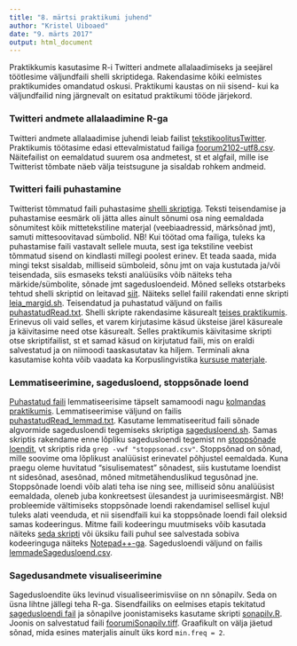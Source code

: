 ```yaml
---
title: "8. märtsi praktikumi juhend"
author: "Kristel Uiboaed"
date: "9. märts 2017"
output: html_document
---
```


Praktikkumis kasutasime R-i Twitteri andmete allalaadimiseks ja seejärel töötlesime väljundfaili shelli skriptidega. Rakendasime kõiki eelmistes praktikumides omandatud oskusi. Praktikumi kaustas on nii sisend- kui ka väljundfailid ning järgnevalt on esitatud praktikumi tööde järjekord.

### Twitteri andmete allalaadimine R-ga

Twitteri andmete allalaadimise juhendi leiab failist [tekstikoolitusTwitter](tekstikoolitusTwitter.nb.html). Praktikumis töötasime edasi ettevalmistatud failiga [foorum2102-utf8.csv](foorum2102-utf8.csv). Näitefailist on eemaldatud suurem osa andmetest, st et algfail, mille ise Twitterist tõmbate näeb välja teistsugune ja sisaldab rohkem andmeid.

### Twitteri faili puhastamine

Twitterist tõmmatud faili puhastasime [shelli skriptiga](foorumiPuhastus.sh). Teksti teisendamise ja puhastamise eesmärk oli jätta alles ainult sõnumi osa ning eemaldada sõnumitest kõik mittetekstiline materjal (veebiaadressid, märksõnad jmt), samuti mittesoovitavad sümbolid. NB! Kui töötad oma failiga, tuleks ka puhastamise faili vastavalt sellele muuta, sest iga tekstiline veebist tõmmatud sisend on kindlasti millegi poolest erinev. Et teada saada, mida mingi tekst sisaldab, milliseid sümboleid, sõnu jmt on vaja kustutada ja/või teisendada, siis esmaseks teksti analüüsiks võib näiteks teha märkide/sümbolite, sõnade jmt sagedusloendeid. Mõned selleks otstarbeks tehtud shelli skriptid on leitavad [siit](https://github.com/kristel-/Corpus-Linguistics/tree/master/Unix). Näiteks sellel failil rakendati enne skripti [leia_margid.sh](leia_margid.sh). Teisendatud ja puhastatud väljund on failis [puhastatudRead.txt](puhastatudRead.txt). Shelli skripte rakendasime käsurealt [teises praktikumis](https://github.com/kristel-/Tekstikoolitus-2017/tree/master/25-01-praktikum). Erinevus oli vaid selles, et varem kirjutasime käsud üksteise järel käsureale ja käivitasime need otse käsurealt. Selles praktikumis käivitasime skripti otse skriptifailist, st et samad käsud on kirjutatud faili, mis on eraldi salvestatud ja on niimoodi taaskasutatav ka hiljem. Terminali akna kasutamise kohta võib vaadata ka Korpuslingvistika [kursuse materjale](http://korpuslingvistika.ut.ee/loengud/6-loeng-tere-terminaliaken/).

### Lemmatiseerimine, sagedusloend, stoppsõnade loend

[Puhastatud faili](puhastatudRead.txt) lemmatiseerisime täpselt samamoodi nagu [kolmandas praktikumis](https://github.com/kristel-/Tekstikoolitus-2017/tree/master/15-02-praktikum). Lemmatiseerimise väljund on failis [puhastatudRead_lemmad.txt](puhastatudRead_lemmad.txt). Kasutame lemmatiseeritud faili sõnade algvormide sagedusloendi tegemiseks skriptiga [sagedusloend.sh](sagedusloend.sh). Samas skriptis rakendame enne lõpliku sagedusloendi tegemist nn [stoppsõnade loendit](stoppsonad.csv), vt skriptis rida `grep -vwf "stoppsonad.csv"`. Stoppsõnad on sõnad, mille soovime oma lõplikust analüüsist erinevatel põhjustel eemaldada. Kuna praegu oleme huvitatud "sisulisematest" sõnadest, siis kustutame loendist nt sidesõnad, asesõnad, mõned mitmetähenduslikud tegusõnad jne. Stoppsõnade loendi võib alati teha ise ning see, milliseid sõnu analüüsist eemaldada, oleneb juba konkreetsest ülesandest ja uurimiseesmärgist. NB! probleemide vältimiseks stoppsõnade loendi rakendamisel sellisel kujul tuleks alati veenduda, et nii sisendfaili kui ka stoppsõnade loendi fail oleksid samas kodeeringus. Mitme faili kodeeringu muutmiseks võib kasutada näiteks [seda skripti](https://github.com/kristel-/Corpus-Linguistics/blob/master/Unix/convertEcoding.sh) või üksiku faili puhul see salvestada sobiva kodeeringuga näiteks [Notepad++-ga](https://notepad-plus-plus.org/download/v7.3.3.html). Sagedusloendi väljund on failis [lemmadeSagedusloend.csv](lemmadeSagedusloend.csv).

### Sagedusandmete visualiseerimine

Sagedusloendite üks levinud visualiseerimisviise on nn sõnapilv. Seda on üsna lihtne jällegi teha R-ga. Sisendfailiks on eelmises etapis tekitatud [sagedusloendi fail](lemmadeSagedusloend.csv) ja sõnapilve joonistamiseks kasutame skripti [sonapilv.R](sonapilv.R). Joonis on salvestatud faili [foorumiSonapilv.tiff](foorumiSonapilv.tiff). Graafikult on välja jäetud sõnad, mida esines materjalis ainult üks kord `min.freq = 2`.